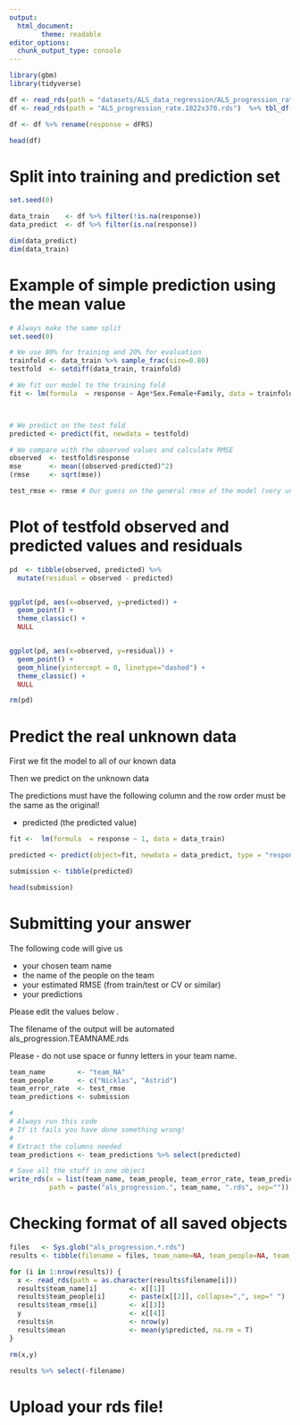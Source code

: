 ```yaml
---
output:
  html_document:
        theme: readable
editor_options: 
  chunk_output_type: console
---
```


```r
library(gbm)
library(tidyverse)

df <- read_rds(path = "datasets/ALS_data_regression/ALS_progression_rate.1822x370.rds") 
df <- read_rds(path = "ALS_progression_rate.1822x370.rds")  %>% tbl_df()

df <- df %>% rename(response = dFRS)

head(df)

```

# Split into training and prediction set

```r

set.seed(0)

data_train    <- df %>% filter(!is.na(response))
data_predict  <- df %>% filter(is.na(response))                              

dim(data_predict)
dim(data_train)

```

# Example of simple prediction using the mean value

```r

# Always make the same split
set.seed(0)

# We use 80% for training and 20% for evaluation
trainfold <- data_train %>% sample_frac(size=0.80)
testfold  <- setdiff(data_train, trainfold)

# We fit our model to the training fold
fit <- lm(formula  = response ~ Age*Sex.Female+Family, data = trainfold)



# We predict on the test fold
predicted <- predict(fit, newdata = testfold)

# We compare with the observed values and calculate RMSE
observed  <- testfold$response
mse       <- mean((observed-predicted)^2)
(rmse     <- sqrt(mse))

test_rmse <- rmse # Our guess on the general rmse of the model (very unprecise!)

```

# Plot of testfold observed and predicted values and residuals
 

```r

pd  <- tibble(observed, predicted) %>% 
  mutate(residual = observed - predicted)


ggplot(pd, aes(x=observed, y=predicted)) + 
  geom_point() +
  theme_classic() +
  NULL


ggplot(pd, aes(x=observed, y=residual)) + 
  geom_point() +
  geom_hline(yintercept = 0, linetype="dashed") +
  theme_classic() +
  NULL

rm(pd)

```

# Predict the real unknown data

First we fit the model to all of our known data

Then we predict on the unknown data

The predictions must have the following column and the row order must be the same as the original!

* predicted (the predicted value)

```r

fit <-  lm(formula  = response ~ 1, data = data_train)

predicted <- predict(object=fit, newdata = data_predict, type = "response")

submission <- tibble(predicted)

head(submission)

```

# Submitting your answer

The following code will give us

* your chosen team name
* the name of the people on the team
* your estimated RMSE (from train/test or CV or similar)
* your predictions

Please edit the values below .

The filename of the output will be automated als_progression.TEAMNAME.rds

Please - do not use space or funny letters in your team name.

```r

team_name        <- "team_NA"
team_people      <- c("Nicklas", "Astrid")
team_error_rate  <- test_rmse
team_predictions <- submission

#
# Always run this code
# If it fails you have done something wrong!
#
# Extract the columns needed
team_predictions <- team_predictions %>% select(predicted)

# Save all the stuff in one object
write_rds(x = list(team_name, team_people, team_error_rate, team_predictions), 
          path = paste("als_progression.", team_name, ".rds", sep=""))

```

# Checking format of all saved objects

```r

files   <- Sys.glob("als_progression.*.rds")
results <- tibble(filename = files, team_name=NA, team_people=NA, team_rmse=NA,n=NA, mean=NA)

for (i in 1:nrow(results)) {
  x <- read_rds(path = as.character(results$filename[i]))
  results$team_name[i]        <- x[[1]]
  results$team_people[i]      <- paste(x[[2]], collapse=",", sep=" ")
  results$team_rmse[i]        <- x[[3]]
  y                           <- x[[4]]
  results$n                   <- nrow(y)
  results$mean                <- mean(y$predicted, na.rm = T)
}

rm(x,y)

results %>% select(-filename)

```

# Upload your rds file!


